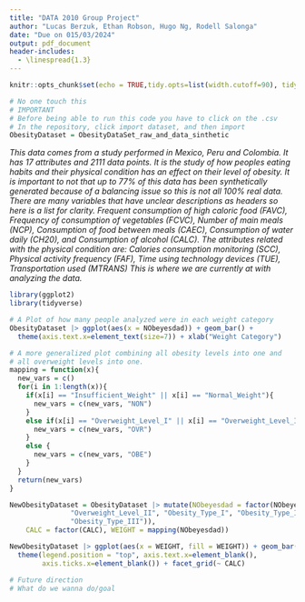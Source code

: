 ```yaml
---
title: "DATA 2010 Group Project"
author: "Lucas Berzuk, Ethan Robson, Hugo Ng, Rodell Salonga"
date: "Due on 015/03/2024"
output: pdf_document
header-includes:
  - \linespread{1.3}
---
```


```r
knitr::opts_chunk$set(echo = TRUE,tidy.opts=list(width.cutoff=90), tidy=TRUE)
```


```r
# No one touch this
# IMPORTANT
# Before being able to run this code you have to click on the .csv
# In the repository, click import dataset, and then import
ObesityDataset = ObesityDataSet_raw_and_data_sinthetic
```

*This data comes from a study performed in Mexico, Peru and Colombia. It has 17 attributes and 2111 data points. It is the study of how peoples eating habits and their physical condition has an effect on their level of obesity. It is important to not that up to 77% of this data has been synthetically generated because of a balancing issue so this is not all 100% real data.* 
*There are many variables that have unclear descriptions as headers so here is a list for clarity. Frequent consumption of high caloric food (FAVC), Frequency of consumption of vegetables (FCVC), Number of main meals (NCP), Consumption of food between meals (CAEC), Consumption of water daily (CH20), and Consumption of alcohol (CALC). The attributes related with the physical condition are: Calories consumption monitoring (SCC), Physical activity frequency (FAF), Time using technology devices (TUE), Transportation used (MTRANS)*
*This is where we are currently at with analyzing the data.*

```r
library(ggplot2)
library(tidyverse)

# A Plot of how many people analyzed were in each weight category
ObesityDataset |> ggplot(aes(x = NObeyesdad)) + geom_bar() + 
  theme(axis.text.x=element_text(size=7)) + xlab("Weight Category")

# A more generalized plot combining all obesity levels into one and 
# all overweight levels into one. 
mapping = function(x){
  new_vars = c()
  for(i in 1:length(x)){
    if(x[i] == "Insufficient_Weight" || x[i] == "Normal_Weight"){
      new_vars = c(new_vars, "NON")
    } 
    else if(x[i] == "Overweight_Level_I" || x[i] == "Overweight_Level_II"){
      new_vars = c(new_vars, "OVR")
    } 
    else {
      new_vars = c(new_vars, "OBE")
    }
  }
  return(new_vars)
}

NewObesityDataset = ObesityDataset |> mutate(NObeyesdad = factor(NObeyesdad, levels = c("Insufficient_Weight", "Normal_Weight", "Overweight_Level_I",
               "Overweight_Level_II", "Obesity_Type_I", "Obesity_Type_II",
               "Obesity_Type_III")),
    CALC = factor(CALC), WEIGHT = mapping(NObeyesdad))

NewObesityDataset |> ggplot(aes(x = WEIGHT, fill = WEIGHT)) + geom_bar() +
  theme(legend.position = "top", axis.text.x=element_blank(), 
        axis.ticks.x=element_blank()) + facet_grid(~ CALC)
```

```r
# Future direction
# What do we wanna do/goal
```